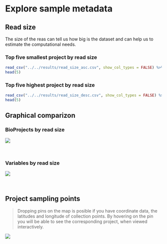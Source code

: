 # Explore sample metadata


## Read size
The size of the reas can tell us how big is the dataset and can help us to estimate the computational needs.

### Top five smallest project by read size
```r
read_csv("../../results/read_size_asc.csv", show_col_types = FALSE) %>% 
head(5)
```

### Top five highest project by read size
```r
read_csv("../../results/read_size_desc.csv", show_col_types = FALSE) %>% 
head(5)
```

## Graphical comparizon

### BioProjects by read size
![](images/read_size.svg)

<br>

### Variables by read size

![](images/PRJNA477349_read_size.svg)

<br>

## Project sampling points
> Dropping pins on the map is posible if you have coordinate data, the latitudes and longitude of collection points.
> By hovering on the pin you will be able to see the corresponding project, when viewed interactively.

![](images/sample_gps.png)

<br>



